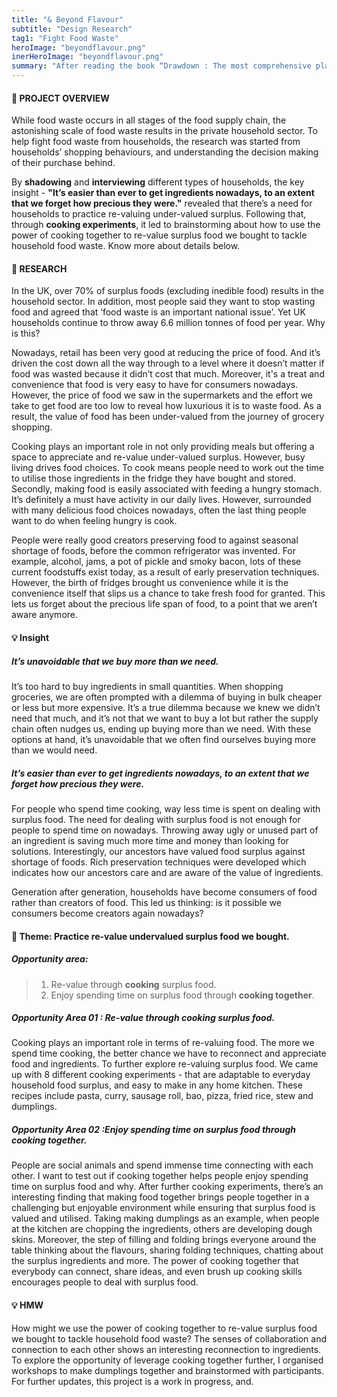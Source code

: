 ```yaml
---
title: "& Beyond Flavour"
subtitle: "Design Research"
tag1: "Fight Food Waste"
heroImage: "beyondflavour.png"
inerHeroImage: "beyondflavour.png"
summary: "After reading the book “Drawdown : The most comprehensive plan ever proposed to reverse global warming”, I was personally curious about how we individuals can take action on climate change issues. This side project was focused on opportunities that can eliminate the carbon footprint associated with household food waste."
---
```

#### 👀 PROJECT OVERVIEW
While food waste occurs in all stages of the food supply chain, the astonishing scale of food waste results in the private household sector. To help fight food waste from households, the research was started from households’ shopping behaviours, and understanding the decision making of their purchase behind.

By **shadowing** and **interviewing** different types of households, the key insight - **"It’s easier than ever to get ingredients nowadays, to an extent that we forget how precious they were."** revealed that there’s a need for households to practice re-valuing under-valued surplus. Following that, through **cooking experiments**, it led to brainstorming about how to use the power of cooking together to re-value surplus food we bought to tackle household food waste. Know more about details below.

#### 📓 RESEARCH
In the UK, over 70% of surplus foods (excluding inedible food) results in the household sector. In addition, most people said they want to stop wasting food and agreed that ‘food waste is an important national issue’. Yet UK households continue to throw away 6.6 million tonnes of food per year. Why is this?

<InsightThoughts width={100} number="Fact 01" insight="It’s too hard to buy small amounts of ingredients.
" picSrc="">Nowadays, retail has been very good at reducing the price of food. And it’s driven the cost down all the way through to a level where it doesn’t matter if food was wasted because it didn’t cost that much. Moreover, it's a treat and convenience that food is very easy to have for consumers nowadays. However, the price of food we saw in the supermarkets and the effort we take to get food are too low to reveal how luxurious it is to waste food. As a result, the value of food has been under-valued from the journey of grocery shopping.</InsightThoughts>

<InsightThoughts width={100} number="Fact 02" insight="It’s not necessary and no much fun in dealing with surplus food" picSrc="">Cooking plays an important role in not only providing meals but offering a space to appreciate and re-value under-valued surplus. However, busy living drives food choices. To cook means people need to work out the time to utilise those ingredients in the fridge they have bought and stored. Secondly, making food is easily associated with feeding a hungry stomach. It’s definitely a must have activity in our daily lives. However, surrounded with many delicious food choices nowadays, often the last thing people want to do when feeling hungry is cook.</InsightThoughts>

<InsightThoughts width={100} number="Fact 03" insight="Historically, we had a need to value surplus food" picSrc="">People were really good creators preserving food to against seasonal shortage of foods, before the common refrigerator was invented. For example, alcohol, jams, a pot of pickle and smoky bacon, lots of these current foodstuffs exist today, as a result of early preservation techniques. However, the birth of fridges brought us convenience while it is the convenience itself that slips us a chance to take fresh food for granted. This lets us forget about the precious life span of food, to a point that we aren’t aware anymore. </InsightThoughts>

#### 💡 Insight

##### It’s unavoidable that we buy more than we need.
It’s too hard to buy ingredients in small quantities. When shopping groceries, we are often prompted with a dilemma of buying in bulk cheaper or less but more expensive. It’s a true dilemma because we knew we didn’t need that much, and it’s not that we want to buy a lot but rather the supply chain often nudges us, ending up buying more than we need. With these options at hand, it’s unavoidable that we often find ourselves buying more than we would need.

##### It’s easier than ever to get ingredients nowadays, to an extent that we forget how precious they were.
For people who spend time cooking, way less time is spent on dealing with surplus food. The need for dealing with surplus food is not enough for people to spend time on nowadays. Throwing away ugly or unused part of an ingredient is saving much more time and money than looking for solutions. Interestingly, our ancestors have valued food surplus against shortage of foods. Rich preservation techniques were developed which indicates how our ancestors care and are aware of the value of ingredients.

Generation after generation, households have become consumers of food rather than creators of food. This led us thinking: is it possible we consumers become creators again nowadays?

#### 🎁 Theme: Practice re-value undervalued surplus food we bought.

##### Opportunity area: 
> 1. Re-value through **cooking** surplus food.
> 2. Enjoy spending time on surplus food through **cooking together**.

##### Opportunity Area 01 : Re-value through cooking surplus food.
<StyledImage objectFit="scale-down" srcLeft="beyondflavour-06.png" srcRight="beyondflavour-06-2.gif" flexLeft={1} flexRight={0} width={100} gap={0} bg="transparent" />
Cooking plays an important role in terms of re-valuing food. The more we spend time cooking, the better chance we have to reconnect and appreciate food and ingredients. To further explore re-valuing surplus food. We came up with 8 different cooking experiments - that are adaptable to everyday household food surplus, and easy to make in any home kitchen. These recipes include pasta, curry, sausage roll, bao, pizza, fried rice, stew and dumplings.

##### Opportunity Area 02 :Enjoy spending time on surplus food through cooking together.
<StyledImage objectFit="cover" srcLeft="beyondflavour-10.png" flexLeft={1} width={100} bg="transparent" gap={1} />
People are social animals and spend immense time connecting with each other. I want to test out if cooking together helps people enjoy spending time on surplus food and why. After further cooking experiments, there’s an interesting finding that making food together brings people together in a challenging but enjoyable environment while ensuring that surplus food is valued and utilised.
<StyledImage objectFit="cover" srcLeft="beyondflavour-07-1.gif" srcRight="beyondflavour-07-2.gif" flexLeft={1} flexRight={1} width={100} bg="transparent" gap={0} />
Taking making dumplings as an example, when people at the kitchen are chopping the ingredients, others are developing dough skins. Moreover, the step of filling and folding brings everyone around the table thinking about the flavours, sharing folding techniques, chatting about the surplus ingredients and more. The power of cooking together that everybody can connect, share ideas, and even brush up cooking skills encourages people to deal with surplus food.

#### 💡 HMW
<Highlight width={100}>How might we use the power of cooking together to re-value surplus food we bought to tackle household food waste?</Highlight>
The senses of collaboration and connection to each other shows an interesting reconnection to ingredients. To explore the opportunity of leverage cooking together further, I organised workshops to make dumplings together and brainstormed with participants. For further updates, this project is a work in progress, and.
<StyledImage objectFit="scale-down" srcLeft="beyondflavour-02.png" srcRight="beyondflavour-03.png" flexLeft={1} flexRight={1} width={100} bg="transparent" gap={0} />

